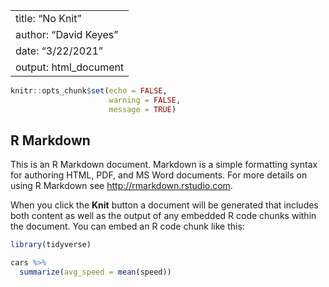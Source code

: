 
---
title: "No Knit"
author: "David Keyes"
date: "3/22/2021"
output: html_document
---

```r
knitr::opts_chunk$set(echo = FALSE,
                      warning = FALSE,
                      message = TRUE)
```

## R Markdown

This is an R Markdown document. Markdown is a simple formatting syntax for authoring HTML, PDF, and MS Word documents. For more details on using R Markdown see <http://rmarkdown.rstudio.com>.

When you click the **Knit** button a document will be generated that includes both content as well as the output of any embedded R code chunks within the document. You can embed an R code chunk like this:

```r
library(tidyverse)
```

```r
cars %>% 
  summarize(avg_speed = mean(speed))
```


